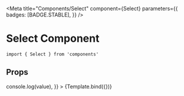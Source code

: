 
<Meta
  title="Components/Select"
  component={Select}
  parameters={{
    badges: [BADGE.STABLE],
  }}
/>


# Select Component

```
import { Select } from 'components'
```

## Props

<ArgsTable of={Select} />

<Canvas>
  <Story
    name="Default"
    args={{
      options: [
        { value: "1", label: "Option 1" },
        { value: "2", label: "Option 2" },
        { value: "3", label: "Option 3" },
      ],
      onChange: (value) => console.log(value),
    }}
  >
    {Template.bind({})}
  </Story>
</Canvas>
